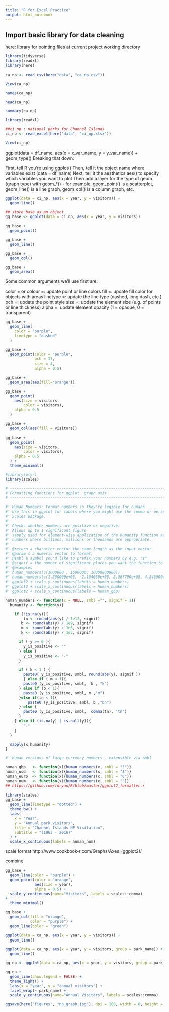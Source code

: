 ```yaml
---
title: "R for Excel Practice"
output: html_notebook
---
```

## Import basic library for data cleaning
here: library for pointing files at current project working directory
```r
library(tidyverse)
library(readxl)
library(here)
```
```r
ca_np <- read_csv(here("data", "ca_np.csv"))
```
```r
View(ca_np)
```
```r
names(ca_np)
```
```r
head(ca_np)
```
```r
summary(ca_np)
```
```r
library(readxl)
```
```r
##ci_np : national parks for Channel Islands
ci_np <- read_excel(here("data", "ci_np.xlsx"))
```
```r
View(ci_np)
```

ggplot(data = df_name, aes(x = x_var_name, y = y_var_name)) +
  geom_type()
Breaking that down:

First, tell R you’re using ggplot()
Then, tell it the object name where variables exist (data = df_name)
Next, tell it the aesthetics aes() to specify which variables you want to plot
Then add a layer for the type of geom (graph type) with geom_*() - for example, geom_point() is a scatterplot, geom_line() is a line graph, geom_col() is a column graph, etc.
```r
ggplot(data = ci_np, aes(x = year, y = visitors)) +
  geom_line()

```
```r
## store base as an object
gg_base <- ggplot(data = ci_np, aes(x = year, y = visitors))

```
```r
gg_base +
  geom_point()
```
```r
gg_base +
  geom_line()
```
```r
gg_base +
  geom_col()
```

```r
gg_base +
  geom_area()
```
Some common arguments we’ll use first are:

color = or colour =: update point or line colors
fill =: update fill color for objects with areas
linetype =: update the line type (dashed, long dash, etc.)
pch =: update the point style
size =: update the element size (e.g. of points or line thickness)
alpha =: update element opacity (1 = opaque, 0 = transparent)

```r
gg_base +
  geom_line(
    color = "purple",
    linetype = "dashed"
  )

```

```r
gg_base + 
  geom_point(color = "purple",
             pch = 17,
             size = 4,
             alpha = 0.5)
```
```r
gg_base +
  geom_area(aes(fill='orange'))
```

```r
gg_base + 
  geom_point(
    aes(size = visitors,
        color = visitors),
    alpha = 0.5
  )
```

```r
gg_base + 
  geom_col(aes(fill = visitors))
```
```r
gg_base +
  geom_point(
    aes(size = visitors,
        color = visitors),
    alpha = 0.5
  ) +
  theme_minimal()
```
```r
#library(plyr)
library(scales)

# ---------------------------------------------------------------------------------------------
# Formatting functions for ggplot  graph axis
# ---------------------------------------------------------------------------------------------

#' Human Numbers: Format numbers so they're legible for humans
#' Use this in ggplot for labels where you might use the comma or percent functions from the 
#' Scales package.
#' 
#' Checks whether numbers are positive or negative. 
#' Allows up to 1 significant figure
#' sapply used for element-wise application of the humanity function as a vector may include
#' numbers where billions, millions or thousands are appropriate.
#'
#' @return a character vector the same length as the input vector
#' @param x a numeric vector to format, 
#' @smbl a symbol you'd like to prefix your numbers by e.g. "$"
#' @signif = the number of significant places you want the function to return
#' @examples
#' human_numbers(c(1000000 , 1500000, 10000000000))
#' human_numbers(c(1.200000e+05, -2.154660e+05, 2.387790e+05, 4.343500e+04 ,5.648675e+12), "$")
#' ggplot2 + scale_y_continuous(labels = human_numbers)
#' ggplot2 + scale_x_continuous(labels = human_numbers)
#' ggplot2 + scale_x_continuous(labels = human_gbp)

human_numbers <- function(x = NULL, smbl ="", signif = 1){
  humanity <- function(y){

    if (!is.na(y)){
        tn <- round(abs(y) / 1e12, signif)
       b <- round(abs(y) / 1e9, signif)
       m <- round(abs(y) / 1e6, signif)
       k <- round(abs(y) / 1e3, signif)

      if ( y >= 0 ){
        y_is_positive <- ""
      } else {
        y_is_positive <- "-"
      }

      if ( k < 1 ) {
        paste0( y_is_positive, smbl, round(abs(y), signif ))
        } else if ( m < 1){
        paste0 (y_is_positive, smbl,  k , "k")
      } else if (b < 1){
        paste0 (y_is_positive, smbl, m ,"m")
      }else if(tn < 1){
          paste0 (y_is_positive, smbl, b ,"bn")
      } else {
        paste0 (y_is_positive, smbl,  comma(tn), "tn")
      }
    } else if (is.na(y) | is.null(y)){
        "-"
    }
  }

  sapply(x,humanity)
}

#' Human versions of large currency numbers - extensible via smbl

human_gbp   <- function(x){human_numbers(x, smbl = "£")}
human_usd   <- function(x){human_numbers(x, smbl = "$")}
human_euro  <- function(x){human_numbers(x, smbl = "€")} 
human_num   <- function(x){human_numbers(x, smbl = "")} 
## https://github.com/fdryan/R/blob/master/ggplot2_formatter.r
```

```r
library(scales)
gg_base +
  geom_line(linetype = "dotted") +
  theme_bw() +
  labs(
    x = "Year",
    y = "Annual park visitors",
    title = "Channel Islands NP Visitation",
    subtitle = "(1963 - 2016)" 
  ) +
  scale_x_continuous(labels = human_num)
```
scale format http://www.cookbook-r.com/Graphs/Axes_(ggplot2)/

combine

```r
gg_base +
  geom_line(color = "purple") +
  geom_point(color = "orange",
             aes(size = year),
             alpha = 0.5) +
  scale_y_continuous(name="Visitors", labels = scales::comma)
+
  theme_minimal()
```
```r
gg_base +
  geom_col(fill = "orange",
           color = "purple") +
  geom_line(color = "green")
```
```r
ggplot(data = ca_np, aes(x = year, y = visitors)) +
  geom_line()
```
```r
ggplot(data = ca_np, aes(x = year, y = visitors, group = park_name)) +
  geom_line()
```
```r
gg_np <- ggplot(data = ca_np, aes(x = year, y = visitors, group = park_name))
```

```r
gg_np +
  geom_line(show.legend = FALSE) +
  theme_light() + 
  labs(x = "year", y = "annual visitors") +
  facet_wrap(~ park_name) + 
  scale_y_continuous(name="Annual Visitors", labels = scales::comma)

```
```r
ggsave(here("figures", "np_graph.jpg"), dpi = 180, width = 8, height = 7)

```

